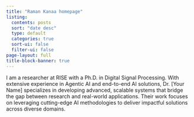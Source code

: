 ```yaml
---
title: "Raman Kanaa homepage"
listing:
  contents: posts
  sort: "date desc"
  type: default
  categories: true
  sort-ui: false
  filter-ui: false
page-layout: full
title-block-banner: true
---
```

I am a researcher at RISE with a Ph.D. in Digital Signal Processing. With extensive experience in Agentic AI and end-to-end AI solutions, Dr. [Your Name] specializes in developing advanced, scalable systems that bridge the gap between research and real-world applications. Their work focuses on leveraging cutting-edge AI methodologies to deliver impactful solutions across diverse domains.